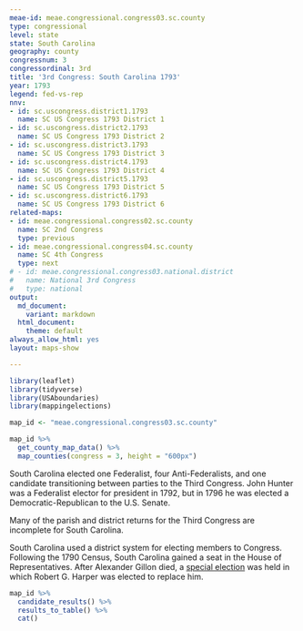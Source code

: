 ```yaml
---
meae-id: meae.congressional.congress03.sc.county
type: congressional
level: state
state: South Carolina
geography: county
congressnum: 3
congressordinal: 3rd
title: '3rd Congress: South Carolina 1793'
year: 1793
legend: fed-vs-rep
nnv:
- id: sc.uscongress.district1.1793
  name: SC US Congress 1793 District 1
- id: sc.uscongress.district2.1793
  name: SC US Congress 1793 District 2
- id: sc.uscongress.district3.1793
  name: SC US Congress 1793 District 3
- id: sc.uscongress.district4.1793
  name: SC US Congress 1793 District 4
- id: sc.uscongress.district5.1793
  name: SC US Congress 1793 District 5
- id: sc.uscongress.district6.1793
  name: SC US Congress 1793 District 6
related-maps:
- id: meae.congressional.congress02.sc.county
  name: SC 2nd Congress
  type: previous
- id: meae.congressional.congress04.sc.county
  name: SC 4th Congress
  type: next
# - id: meae.congressional.congress03.national.district
#   name: National 3rd Congress
#   type: national
output:
  md_document:
    variant: markdown
  html_document:
    theme: default
always_allow_html: yes
layout: maps-show

---
```


```r
library(leaflet)
library(tidyverse)
library(USAboundaries)
library(mappingelections)

map_id <- "meae.congressional.congress03.sc.county"
```

<div class="map">

```r
map_id %>%
  get_county_map_data() %>%
  map_counties(congress = 3, height = "600px")
```

</div>

South Carolina elected one Federalist, four Anti-Federalists, and one candidate transitioning between parties to the Third Congress. John Hunter was a Federalist elector for president in 1792, but in 1796 he was elected a Democratic-Republican to the U.S. Senate.

Many of the parish and district returns for the Third Congress are incomplete for South Carolina.

South Carolina used a district system for electing members to Congress. Following the 1790 Census, South Carolina gained a seat in the House of Representatives. After Alexander Gillon died, a [special election](https://elections.lib.tufts.edu/catalog/tufts:sc.uscongress.district2.1794) was held in which Robert G. Harper was elected to replace him.

<div class="results-table">

```r
map_id %>%
  candidate_results() %>%
  results_to_table() %>%
  cat()
```

</div>
